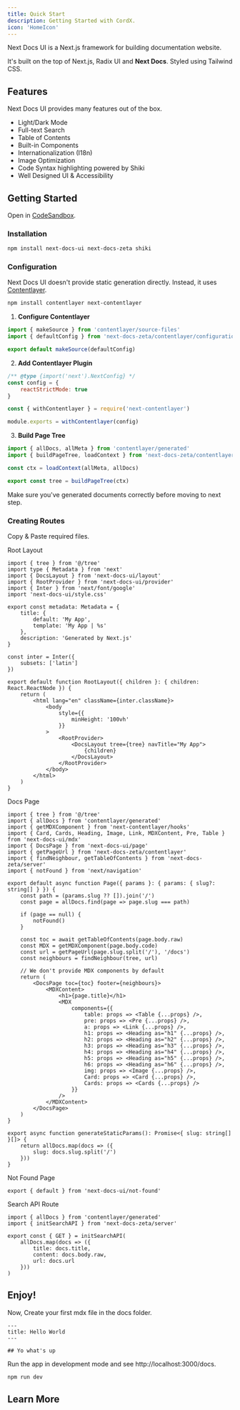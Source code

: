 ```yaml
---
title: Quick Start
description: Getting Started with CordX.
icon: 'HomeIcon'
---
```


Next Docs UI is a Next.js framework for building documentation website.

It's built on the top of Next.js, Radix UI and **Next Docs**. Styled using
Tailwind CSS.

## Features

Next Docs UI provides many features out of the box.

-   Light/Dark Mode
-   Full-text Search
-   Table of Contents
-   Built-in Components
-   Internationalization (I18n)
-   Image Optimization
-   Code Syntax highlighting powered by Shiki
-   Well Designed UI & Accessibility

## Getting Started

Open in [CodeSandbox](https://githubbox.com/SonMooSans/next-docs-ui-template).

### Installation

```bash
npm install next-docs-ui next-docs-zeta shiki
```

### Configuration

Next Docs UI doesn't provide static generation directly. Instead, it uses
[Contentlayer](https://www.contentlayer.dev).

```bash
npm install contentlayer next-contentlayer
```

1. **Configure Contentlayer**

```ts {4} title="contentlayer.config.ts"
import { makeSource } from 'contentlayer/source-files'
import { defaultConfig } from 'next-docs-zeta/contentlayer/configuration'

export default makeSource(defaultConfig)
```

2. **Add Contentlayer Plugin**

```js title="next.config.js"
/** @type {import('next').NextConfig} */
const config = {
    reactStrictMode: true
}

const { withContentlayer } = require('next-contentlayer')

module.exports = withContentlayer(config)
```

3. **Build Page Tree**

```ts title="tree.ts"
import { allDocs, allMeta } from 'contentlayer/generated'
import { buildPageTree, loadContext } from 'next-docs-zeta/contentlayer'

const ctx = loadContext(allMeta, allDocs)

export const tree = buildPageTree(ctx)
```

Make sure you've generated documents correctly before moving to next step.

### Creating Routes

Copy & Paste required files.

<Accordion type="single" collapsible>

<AccordionItem value="root-layout">
<AccordionTrigger>Root Layout</AccordionTrigger>
<AccordionContent>

```tsx title="app/layout.tsx"
import { tree } from '@/tree'
import type { Metadata } from 'next'
import { DocsLayout } from 'next-docs-ui/layout'
import { RootProvider } from 'next-docs-ui/provider'
import { Inter } from 'next/font/google'
import 'next-docs-ui/style.css'

export const metadata: Metadata = {
    title: {
        default: 'My App',
        template: 'My App | %s'
    },
    description: 'Generated by Next.js'
}

const inter = Inter({
    subsets: ['latin']
})

export default function RootLayout({ children }: { children: React.ReactNode }) {
    return (
        <html lang="en" className={inter.className}>
            <body
                style={{
                    minHeight: '100vh'
                }}
            >
                <RootProvider>
                    <DocsLayout tree={tree} navTitle="My App">
                        {children}
                    </DocsLayout>
                </RootProvider>
            </body>
        </html>
    )
}
```

</AccordionContent>
</AccordionItem>

<AccordionItem value="docs-page">
<AccordionTrigger>Docs Page</AccordionTrigger>
<AccordionContent>

```tsx title="app/docs/[[...slug]]/page.tsx"
import { tree } from '@/tree'
import { allDocs } from 'contentlayer/generated'
import { getMDXComponent } from 'next-contentlayer/hooks'
import { Card, Cards, Heading, Image, Link, MDXContent, Pre, Table } from 'next-docs-ui/mdx'
import { DocsPage } from 'next-docs-ui/page'
import { getPageUrl } from 'next-docs-zeta/contentlayer'
import { findNeighbour, getTableOfContents } from 'next-docs-zeta/server'
import { notFound } from 'next/navigation'

export default async function Page({ params }: { params: { slug?: string[] } }) {
    const path = (params.slug ?? []).join('/')
    const page = allDocs.find(page => page.slug === path)

    if (page == null) {
        notFound()
    }

    const toc = await getTableOfContents(page.body.raw)
    const MDX = getMDXComponent(page.body.code)
    const url = getPageUrl(page.slug.split('/'), '/docs')
    const neighbours = findNeighbour(tree, url)

    // We don't provide MDX components by default
    return (
        <DocsPage toc={toc} footer={neighbours}>
            <MDXContent>
                <h1>{page.title}</h1>
                <MDX
                    components={{
                        table: props => <Table {...props} />,
                        pre: props => <Pre {...props} />,
                        a: props => <Link {...props} />,
                        h1: props => <Heading as="h1" {...props} />,
                        h2: props => <Heading as="h2" {...props} />,
                        h3: props => <Heading as="h3" {...props} />,
                        h4: props => <Heading as="h4" {...props} />,
                        h5: props => <Heading as="h5" {...props} />,
                        h6: props => <Heading as="h6" {...props} />,
                        img: props => <Image {...props} />,
                        Card: props => <Card {...props} />,
                        Cards: props => <Cards {...props} />
                    }}
                />
            </MDXContent>
        </DocsPage>
    )
}

export async function generateStaticParams(): Promise<{ slug: string[] }[]> {
    return allDocs.map(docs => ({
        slug: docs.slug.split('/')
    }))
}
```

</AccordionContent>
</AccordionItem>

<AccordionItem value="not-found">
<AccordionTrigger>Not Found Page</AccordionTrigger>
<AccordionContent>

```tsx title="app/docs/[[...slug]]/not-found.tsx"
export { default } from 'next-docs-ui/not-found'
```

</AccordionContent>
</AccordionItem>

<AccordionItem value="api-route">
<AccordionTrigger>Search API Route</AccordionTrigger>
<AccordionContent>

```tsx title="app/api/search/route.ts"
import { allDocs } from 'contentlayer/generated'
import { initSearchAPI } from 'next-docs-zeta/server'

export const { GET } = initSearchAPI(
    allDocs.map(docs => ({
        title: docs.title,
        content: docs.body.raw,
        url: docs.url
    }))
)
```

</AccordionContent>
</AccordionItem>

</Accordion>

## Enjoy!

Now, Create your first mdx file in the docs folder.

```mdx title="/content/docs/index.mdx"
---
title: Hello World
---

## Yo what's up
```

Run the app in development mode and see http://localhost:3000/docs.

```bash
npm run dev
```

## Learn More

<Cards>
    <Card
        href="/docs/headless/contentlayer#pages-structure"
        title="Page Structure"
        description="Learn how to structure your pages"
    />
    <Card href="/docs/ui/internationalization" title="Learn I18n" description="Learn how to implement I18n" />
    <Card href="/docs/ui/theme" title="Theming" description="Add themes to Next Docs UI" />
    <Card href="/docs/ui/components/codeblock" title="Code Block" description="Learn how to use code blocks in MDX" />
</Cards>
